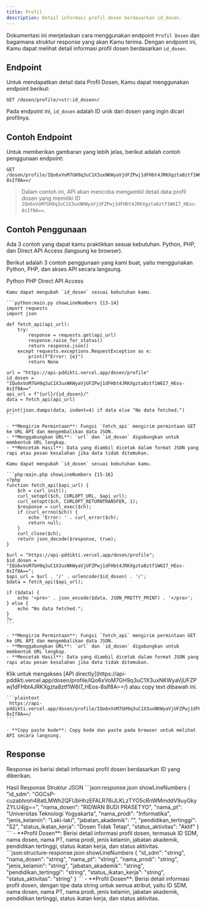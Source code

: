 ```yaml
---
title: Profil
description: Detail informasi profil dosen berdasarkan id_dosen.
---
```


Dokumentasi ini menjelaskan cara menggunakan endpoint `Profil Dosen` dan bagaimana struktur response yang akan Kamu terima. Dengan endpoint ini, Kamu dapat melihat detail informasi profil dosen berdasarkan `id_dosen`.

## Endpoint

Untuk mendapatkan detail data Profil Dosen, Kamu dapat menggunakan endpoint berikut:

```plaintext
GET /dosen/profile/<str:id_dosen>/
```

Pada endpoint ini, `id_dosen` adalah ID unik dari dosen yang ingin dicari profilnya.

## Contoh Endpoint

Untuk memberikan gambaran yang lebih jelas, berikut adalah contoh penggunaan endpoint:

```plaintext
GET /dosen/profile/IQo6xVoM7GH9q3uC1X3uxNKWyaVjUFZPwj1dFHbt4JRKXgzta8ztf1W6I7_HEos-8sIf8A==/
```

> Dalam contoh ini, API akan mencoba mengambil detail data profil dosen yang memiliki ID `IQo6xVoM7GH9q3uC1X3uxNKWyaVjUFZPwj1dFHbt4JRKXgzta8ztf1W6I7_HEos-8sIf8A==`.

## Contoh Penggunaan

<Note type="danger" title="perhatian!">
  Ada 3 contoh yang dapat kamu praktikkan sesuai kebutuhan. Python, PHP, dan Direct API Access (langsung ke browser).
</Note>

Berikut adalah 3 contoh penggunaan yang kami buat, yaitu menggunakan Python, PHP, dan akses API secara langsung.

<Tabs defaultValue="python" className="pt-5 pb-1">
  <TabsList>
    <TabsTrigger value="python">Python</TabsTrigger>
    <TabsTrigger value="php">PHP</TabsTrigger>
    <TabsTrigger value="direct">Direct API Access</TabsTrigger>
  </TabsList>
  <TabsContent value="python">

    Kamu dapat mengubah `id_dosen` sesuai kebutuhan kamu.

    ```python:main.py showLineNumbers {13-14}
    import requests
    import json

    def fetch_api(api_url):
        try:
            response = requests.get(api_url)
            response.raise_for_status()
            return response.json()
        except requests.exceptions.RequestException as e:
            print(f"Error: {e}")
            return None

    url = "https://api-pddikti.vercel.app/dosen/profile"
    id_dosen = "IQo6xVoM7GH9q3uC1X3uxNKWyaVjUFZPwj1dFHbt4JRKXgzta8ztf1W6I7_HEos-8sIf8A=="
    api_url = f"{url}/{id_dosen}/"
    data = fetch_api(api_url)

    print(json.dumps(data, indent=4) if data else "No data fetched.")
    ```

    - **Mengirim Permintaan**: Fungsi `fetch_api` mengirim permintaan GET ke URL API dan mengembalikan data JSON.
    - **Menggabungkan URL**: `url` dan `id_dosen` digabungkan untuk membentuk URL lengkap.
    - **Mencetak Hasil**: Data yang diambil dicetak dalam format JSON yang rapi atau pesan kesalahan jika data tidak ditemukan.
  </TabsContent>
  <TabsContent value="php">

    Kamu dapat mengubah `id_dosen` sesuai kebutuhan kamu.

    ```php:main.php showLineNumbers {15-16}
    <?php
    function fetch_api($api_url) {
        $ch = curl_init();
        curl_setopt($ch, CURLOPT_URL, $api_url);
        curl_setopt($ch, CURLOPT_RETURNTRANSFER, 1);
        $response = curl_exec($ch);
        if (curl_errno($ch)) {
            echo 'Error: ' . curl_error($ch);
            return null;
        }
        curl_close($ch);
        return json_decode($response, true);
    }

    $url = "https://api-pddikti.vercel.app/dosen/profile";
    $id_dosen = "IQo6xVoM7GH9q3uC1X3uxNKWyaVjUFZPwj1dFHbt4JRKXgzta8ztf1W6I7_HEos-8sIf8A==";
    $api_url = $url . '/' . urlencode($id_dosen) . '/';
    $data = fetch_api($api_url);

    if ($data) {
        echo '<pre>' . json_encode($data, JSON_PRETTY_PRINT) . '</pre>';
    } else {
        echo "No data fetched.";
    }
    ?>
    ```

    - **Mengirim Permintaan**: Fungsi `fetch_api` mengirim permintaan GET ke URL API dan mengembalikan data JSON.
    - **Menggabungkan URL**: `url` dan `id_dosen` digabungkan untuk membentuk URL lengkap.
    - **Mencetak Hasil**: Data yang diambil dicetak dalam format JSON yang rapi atau pesan kesalahan jika data tidak ditemukan.
  </TabsContent>
  <TabsContent value="direct">
    Klik untuk mengakses [API directly](https://api-pddikti.vercel.app/dosen/profile/IQo6xVoM7GH9q3uC1X3uxNKWyaVjUFZPwj1dFHbt4JRKXgzta8ztf1W6I7_HEos-8sIf8A==/) atau copy text dibawah ini.

    ```plaintext
     https://api-pddikti.vercel.app/dosen/profile/IQo6xVoM7GH9q3uC1X3uxNKWyaVjUFZPwj1dFHbt4JRKXgzta8ztf1W6I7_HEos-8sIf8A==/
    ```

    - **Copy paste kode**: Copy kode dan paste pada browser untuk melihat API secara langsung.
  </TabsContent>
</Tabs>

## Response

Response ini berisi detail informasi profil dosen berdasarkan ID yang diberikan.

<Tabs defaultValue="hasil" className="pt-5 pb-1">
  <TabsList>
    <TabsTrigger value="hasil">Hasil Response</TabsTrigger>
    <TabsTrigger value="struktur">Struktur JSON</TabsTrigger>
  </TabsList>
  <TabsContent value="hasil">
    ```json:response.json showLineNumbers
    {
        "id_sdm": "OGCsP-cuzabhroh48atLMWh2QFUbHhzEFALR76iJLKLzTYO5cRnWMmddV9uyGkyZYLU4jg==",
        "nama_dosen": "RIDWAN BUDI PRASETYO",
        "nama_pt": "Universitas Teknologi Yogyakarta",
        "nama_prodi": "Informatika",
        "jenis_kelamin": "Laki-laki",
        "jabatan_akademik": "",
        "pendidikan_tertinggi": "S2",
        "status_ikatan_kerja": "Dosen Tidak Tetap",
        "status_aktivitas": "Aktif"
    }
    ```
    - **Profil Dosen**: Berisi detail informasi profil dosen, termasuk ID SDM, nama dosen, nama PT, nama prodi, jenis kelamin, jabatan akademik, pendidikan tertinggi, status ikatan kerja, dan status aktivitas.
  </TabsContent>
  <TabsContent value="struktur">
    ```json:structure-response.json showLineNumbers
    {
        "id_sdm": "string",
        "nama_dosen": "string",
        "nama_pt": "string",
        "nama_prodi": "string",
        "jenis_kelamin": "string",
        "jabatan_akademik": "string",
        "pendidikan_tertinggi": "string",
        "status_ikatan_kerja": "string",
        "status_aktivitas": "string"
    }
    ```
    - **Profil Dosen**: Berisi detail informasi profil dosen, dengan tipe data string untuk semua atribut, yaitu ID SDM, nama dosen, nama PT, nama prodi, jenis kelamin, jabatan akademik, pendidikan tertinggi, status ikatan kerja, dan status aktivitas.
  </TabsContent>
</Tabs>